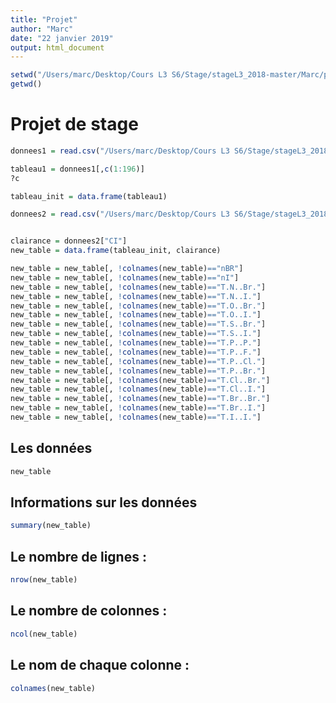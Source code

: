 ```yaml
---
title: "Projet"
author: "Marc"
date: "22 janvier 2019"
output: html_document
---
```


```r
setwd("/Users/marc/Desktop/Cours L3 S6/Stage/stageL3_2018-master/Marc/projet")
getwd()
```

# Projet de stage

```r
donnees1 = read.csv("/Users/marc/Desktop/Cours L3 S6/Stage/stageL3_2018-master/Marc/projet/placenta_edragon_91mol.csv", header=TRUE, sep=";")

tableau1 = donnees1[,c(1:196)]
?c

tableau_init = data.frame(tableau1)

donnees2 = read.csv("/Users/marc/Desktop/Cours L3 S6/Stage/stageL3_2018-master/Marc/projet/placenta_MOE_2D_192.csv", header=TRUE, sep=";")


clairance = donnees2["CI"]
new_table = data.frame(tableau_init, clairance)

new_table = new_table[, !colnames(new_table)=="nBR"]
new_table = new_table[, !colnames(new_table)=="nI"]
new_table = new_table[, !colnames(new_table)=="T.N..Br."]
new_table = new_table[, !colnames(new_table)=="T.N..I."]
new_table = new_table[, !colnames(new_table)=="T.O..Br."]
new_table = new_table[, !colnames(new_table)=="T.O..I."]
new_table = new_table[, !colnames(new_table)=="T.S..Br."]
new_table = new_table[, !colnames(new_table)=="T.S..I."]
new_table = new_table[, !colnames(new_table)=="T.P..P."]
new_table = new_table[, !colnames(new_table)=="T.P..F."]
new_table = new_table[, !colnames(new_table)=="T.P..Cl."]
new_table = new_table[, !colnames(new_table)=="T.P..Br."]
new_table = new_table[, !colnames(new_table)=="T.Cl..Br."]
new_table = new_table[, !colnames(new_table)=="T.Cl..I."]
new_table = new_table[, !colnames(new_table)=="T.Br..Br."]
new_table = new_table[, !colnames(new_table)=="T.Br..I."]
new_table = new_table[, !colnames(new_table)=="T.I..I."]
```

## Les données
```r
new_table
```

## Informations sur les données
```r
summary(new_table)
```

## Le nombre de lignes :
```r
nrow(new_table)
```

## Le nombre de colonnes :
```r
ncol(new_table)
```

## Le nom de chaque colonne :
```r
colnames(new_table)
```

